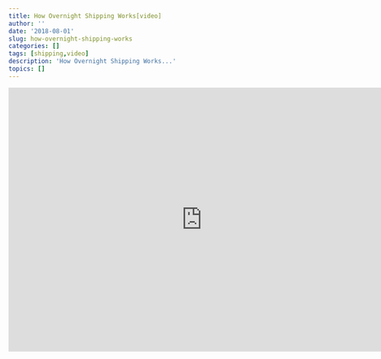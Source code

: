 ```yaml
---
title: How Overnight Shipping Works[video]
author: ''
date: '2018-08-01'
slug: how-overnight-shipping-works
categories: []
tags: [shipping,video]
description: 'How Overnight Shipping Works...' 
topics: []
---
```


<iframe width="760" height="520" src="https://www.youtube.com/embed/ziMuuvJLX9s" frameborder="0" allow="autoplay; encrypted-media" allowfullscreen></iframe>


